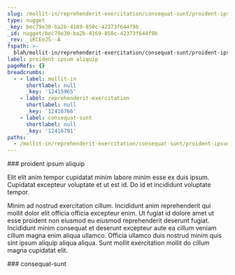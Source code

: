 ```yaml
---
slug: /mollit-in/reprehenderit-exercitation/consequat-sunt/proident-ipsum-aliquip
type: nugget
_key: bec79e30-ba2b-4169-850c-42373f644f9b
_id: nugget/bec79e30-ba2b-4169-850c-42373f644f9b
_rev: _iKCEoJS--A
fspath: >-
  blah/mollit-in/reprehenderit-exercitation/consequat-sunt/proident-ipsum-aliquip.md
label: proident ipsum aliquip
pageRefs: {}
breadcrumbs:
  - - label: mollit-in
      shortlabel: null
      _key: '12415965'
    - label: reprehenderit-exercitation
      shortlabel: null
      _key: '12416766'
    - label: consequat-sunt
      shortlabel: null
      _key: '12416791'
paths:
  - /mollit-in/reprehenderit-exercitation/consequat-sunt/proident-ipsum-aliquip
---
```


<NuggetArea>
<Nugget slug="/mollit-in/reprehenderit-exercitation/consequat-sunt/proident-ipsum-aliquip" type="nugget" _key="bec79e30-ba2b-4169-850c-42373f644f9b" _id="nugget/bec79e30-ba2b-4169-850c-42373f644f9b" _rev="_iKCEoJS--A" fspath="blah/mollit-in/reprehenderit-exercitation/consequat-sunt/proident-ipsum-aliquip.md" label="proident ipsum aliquip" paths="/mollit-in/reprehenderit-exercitation/consequat-sunt/proident-ipsum-aliquip">
<NuggetBody>
### proident ipsum aliquip

Elit elit anim tempor cupidatat minim labore minim esse ex duis ipsum. Cupidatat excepteur voluptate et ut est id. Do id et incididunt voluptate tempor.

Minim ad nostrud exercitation cillum. Incididunt anim reprehenderit qui mollit dolor elit officia officia excepteur enim. Ut fugiat id dolore amet ut esse proident non eiusmod eu eiusmod reprehenderit deserunt fugiat. Incididunt minim consequat et deserunt excepteur aute ea cillum veniam cillum magna enim aliqua ullamco. Officia ullamco duis nostrud minim quis sint ipsum aliquip aliqua aliqua. Sunt mollit exercitation mollit do cillum magna cupidatat elit.

</NuggetBody>
<Breadcrumbs>
<Crumbs>
<Crumb _key="12415965" label="mollit-in" /><Crumb _key="12416766" label="reprehenderit-exercitation" /><Crumb _key="12416791" label="consequat-sunt" />
</Crumbs>
</Breadcrumbs>
</Nugget>

<NuggetsInbound>
</NuggetsInbound>
<NuggetsOutbound>
</NuggetsOutbound>
</NuggetArea>
<PassagesInbound>
<Passage direction="inbound" type="passage" _key="12416791" _id="passage/12416791" _rev="_iKCEoJS---" label="consequat-sunt" passage="consequat-sunt" fspath="blah/mollit-in/reprehenderit-exercitation/consequat-sunt" paths="/mollit-in/reprehenderit-exercitation/consequat-sunt" slug="/mollit-in/reprehenderit-exercitation/consequat-sunt">
<NuggetBody>
### consequat-sunt

</NuggetBody>
<Breadcrumbs>
<Crumbs>
<Crumb _key="12415965" label="mollit-in" /><Crumb _key="12416766" label="reprehenderit-exercitation" />
</Crumbs>
</Breadcrumbs>
</Passage>

</PassagesInbound>
<PassagesOutbound>
</PassagesOutbound>